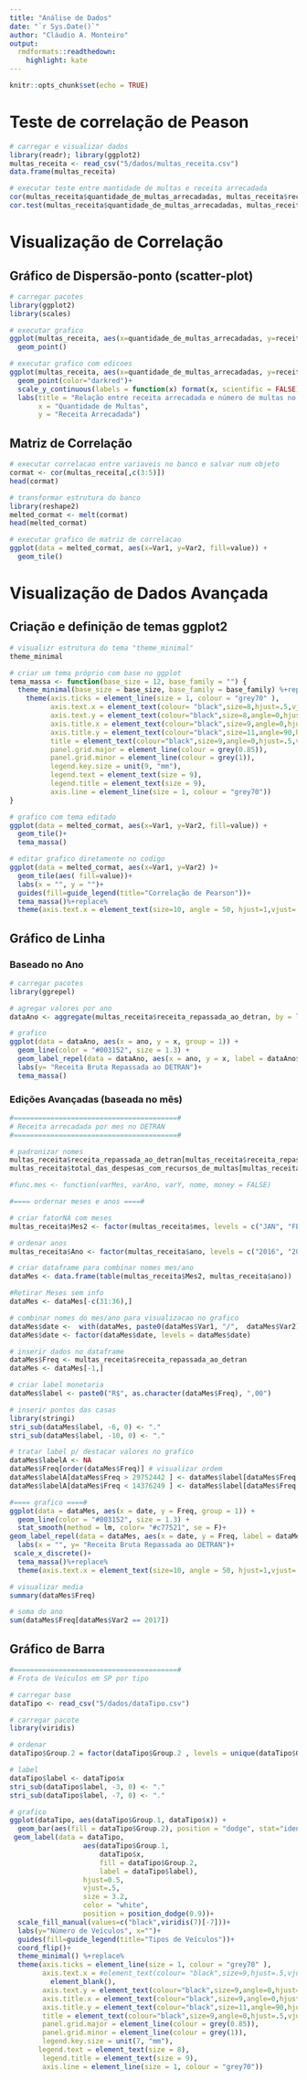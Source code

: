 ```yaml
---
title: "Análise de Dados"
date: "`r Sys.Date()`"
author: "Cláudio A. Monteiro"
output:
  rmdformats::readthedown:
    highlight: kate
---
```


```r
knitr::opts_chunk$set(echo = TRUE)
```

# Teste de correlação de Peason

```r
# carregar e visualizar dados
library(readr); library(ggplot2)
multas_receita <- read_csv("5/dados/multas_receita.csv")
data.frame(multas_receita)
```

```r
# executar teste entre mantidade de multas e receita arrecadada
cor(multas_receita$quantidade_de_multas_arrecadadas, multas_receita$receita_repassada_ao_detran)
cor.test(multas_receita$quantidade_de_multas_arrecadadas, multas_receita$receita_repassada_ao_detran)
```

# Visualização de Correlação

## Gráfico de Dispersão-ponto (scatter-plot)

```r
# carregar pacotes
library(ggplot2)
library(scales)

# executar grafico
ggplot(multas_receita, aes(x=quantidade_de_multas_arrecadadas, y=receita_repassada_ao_detran)) +
  geom_point()

# executar grafico com edicoes
ggplot(multas_receita, aes(x=quantidade_de_multas_arrecadadas, y=receita_repassada_ao_detran)) +
  geom_point(color="darkred")+
  scale_y_continuous(labels = function(x) format(x, scientific = FALSE))+
  labs(title = "Relação entre receita arrecadada e número de multas no DETRAN",
       x = "Quantidade de Multas",
       y = "Receita Arrecadada")
```

## Matriz de Correlação

```r
# executar correlacao entre variaveis no banco e salvar num objeto
cormat <- cor(multas_receita[,c(3:5)])
head(cormat)

# transformar estrutura do banco
library(reshape2)
melted_cormat <- melt(cormat)
head(melted_cormat)
```

```r
# executar grafico de matriz de correlacao
ggplot(data = melted_cormat, aes(x=Var1, y=Var2, fill=value)) + 
  geom_tile()
```

# Visualização de Dados Avançada

## Criação e definição de temas ggplot2

```r
# visualizr estrutura do tema "theme_minimal"
theme_minimal

# criar um tema próprio com base no ggplot
tema_massa <- function(base_size = 12, base_family = "") {
  theme_minimal(base_size = base_size, base_family = base_family) %+replace% 
    theme(axis.ticks = element_line(size = 1, colour = "grey70" ),
          axis.text.x = element_text(colour= "black",size=8,hjust=.5,vjust=.5,face="plain"),
          axis.text.y = element_text(colour="black",size=8,angle=0,hjust=1,vjust=0,face="plain"), 
          axis.title.x = element_text(colour="black",size=9,angle=0,hjust=.5,vjust=0,face="plain"),
          axis.title.y = element_text(colour="black",size=11,angle=90,hjust=.5,vjust=0.5,face="plain"),
          title = element_text(colour="black",size=9,angle=0,hjust=.5,vjust=.5,face="plain"),
          panel.grid.major = element_line(colour = grey(0.85)), 
          panel.grid.minor = element_line(colour = grey(1)),
          legend.key.size = unit(9, "mm"),
          legend.text = element_text(size = 9),
          legend.title = element_text(size = 9),
          axis.line = element_line(size = 1, colour = "grey70"))
}

```

```r
# grafico com tema editado
ggplot(data = melted_cormat, aes(x=Var1, y=Var2, fill=value)) + 
  geom_tile()+
  tema_massa()

# editar grafico diretamente no codigo
ggplot(data = melted_cormat, aes(x=Var1, y=Var2) )+ 
  geom_tile(aes( fill=value))+
  labs(x = "", y = "")+
  guides(fill=guide_legend(title="Correlação de Pearson"))+
  tema_massa()%+replace% 
  theme(axis.text.x = element_text(size=10, angle = 50, hjust=1,vjust=.9,face="plain")) 
```

## Gráfico de Linha

### Baseado no Ano

```r
# carregar pacotes 
library(ggrepel)

# agregar valores por ano
dataAno <- aggregate(multas_receita$receita_repassada_ao_detran, by = list(ano = multas_receita$ano), sum)

# grafico 
ggplot(data = dataAno, aes(x = ano, y = x, group = 1)) +
  geom_line(color = "#003152", size = 1.3) +
  geom_label_repel(data = dataAno, aes(x = ano, y = x, label = dataAno$x), size= 3.2)+
  labs(y= "Receita Bruta Repassada ao DETRAN")+
  tema_massa()
```

### Edições Avançadas (baseada no mês)

```r

#========================================#
# Receita arrecadada por mes no DETRAN
#========================================#

# padronizar nomes
multas_receita$receita_repassada_ao_detran[multas_receita$receita_repassada_ao_detran == 0]<- NA
multas_receita$total_das_despesas_com_recursos_de_multas[multas_receita$total_das_despesas_com_recursos_de_multas == 0]<- NA

#func.mes <- function(varMes, varAno, varY, nome, money = FALSE)

#==== ordernar meses e anos ====#

# criar fatorNA com meses
multas_receita$Mes2 <- factor(multas_receita$mes, levels = c("JAN", "FEV", "MAR", "ABR", "MAI", "JUN", "JUL", "AGO", "SET", "OUT", "NOV", "DEZ"))

# ordenar anos
multas_receita$Ano <- factor(multas_receita$ano, levels = c("2016", "2017", "2018")) 

# criar dataframe para combinar nomes mes/ano
dataMes <- data.frame(table(multas_receita$Mes2, multas_receita$ano))

#Retirar Meses sem info
dataMes <- dataMes[-c(31:36),]

# combinar nomes do mes/ano para visualizacao no grafico
dataMes$date <-  with(dataMes, paste0(dataMes$Var1, "/",  dataMes$Var2))
dataMes$date <- factor(dataMes$date, levels = dataMes$date)

# inserir dados no dataframe
dataMes$Freq <- multas_receita$receita_repassada_ao_detran
dataMes <- dataMes[-1,]

# criar label monetaria
dataMes$label <- paste0("R$", as.character(dataMes$Freq), ",00")

# inserir pontos das casas
library(stringi)
stri_sub(dataMes$label, -6, 0) <- "."
stri_sub(dataMes$label, -10, 0) <- "."

# tratar label p/ destacar valores no grafico
dataMes$labelA <- NA
dataMes$Freq[order(dataMes$Freq)] # visualizar ordem
dataMes$labelA[dataMes$Freq > 29752442 ] <- dataMes$label[dataMes$Freq > 29752442]
dataMes$labelA[dataMes$Freq < 14376249 ] <- dataMes$label[dataMes$Freq < 14376249 ]

#==== grafico ====#
ggplot(data = dataMes, aes(x = date, y = Freq, group = 1)) +
  geom_line(color = "#003152", size = 1.3) +
  stat_smooth(method = lm, color= "#c77521", se = F)+
geom_label_repel(data = dataMes, aes(x = date, y = Freq, label = dataMes$labelA), size= 3.2)+
  labs(x = "", y= "Receita Bruta Repassada ao DETRAN")+
 scale_x_discrete()+
  tema_massa()%+replace% 
  theme(axis.text.x = element_text(size=10, angle = 50, hjust=1,vjust=.9,face="plain")) 
```

```r
# visualizar media
summary(dataMes$Freq)

# soma do ano
sum(dataMes$Freq[dataMes$Var2 == 2017])
```

## Gráfico de Barra

```r
#========================================#
# Frota de Veiculos em SP por tipo

# carregar base
dataTipo <- read_csv("5/dados/dataTipo.csv")

# carregar pacote
library(viridis)

# ordenar
dataTipo$Group.2 = factor(dataTipo$Group.2 , levels = unique(dataTipo$Group.2[order(dataTipo$x)]), ordered=TRUE)

# label
dataTipo$label <- dataTipo$x
stri_sub(dataTipo$label, -3, 0) <- "."
stri_sub(dataTipo$label, -7, 0) <- "."

# grafico
ggplot(dataTipo, aes(dataTipo$Group.1, dataTipo$x)) +   
  geom_bar(aes(fill = dataTipo$Group.2), position = "dodge", stat="identity")+
 geom_label(data = dataTipo, 
                  aes(dataTipo$Group.1, 
                      dataTipo$x, 
                      fill = dataTipo$Group.2, 
                      label = dataTipo$label),
                  hjust=0.5,
                  vjust=.5,
                  size = 3.2,
                  color = "white",
                  position = position_dodge(0.9))+
  scale_fill_manual(values=c("black",viridis(7)[-7]))+
  labs(y="Número de Veículos", x="")+
  guides(fill=guide_legend(title="Tipos de Veículos"))+
  coord_flip()+
  theme_minimal() %+replace% 
  theme(axis.ticks = element_line(size = 1, colour = "grey70" ),
        axis.text.x = #element_text(colour= "black",size=9,hjust=.5,vjust=.5,face="plain")
          element_blank(),
        axis.text.y = element_text(colour="black",size=9,angle=0,hjust=1,vjust=0,face="plain"), 
        axis.title.x = element_text(colour="black",size=9,angle=0,hjust=.5,vjust=0,face="plain"),
        axis.title.y = element_text(colour="black",size=11,angle=90,hjust=.5,vjust=0.5,face="plain"),
        title = element_text(colour="black",size=9,angle=0,hjust=.5,vjust=.5,face="plain"),
        panel.grid.major = element_line(colour = grey(0.85)), 
        panel.grid.minor = element_line(colour = grey(1)),
        legend.key.size = unit(7, "mm"),
       legend.text = element_text(size = 8),
        legend.title = element_text(size = 9),
        axis.line = element_line(size = 1, colour = "grey70"))  

```
